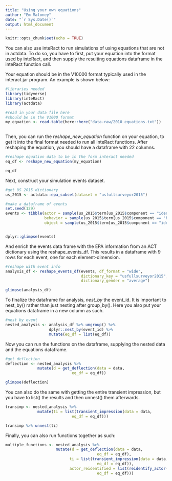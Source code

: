 ```yaml
---
title: "Using your own equations"
author: "Em Maloney"
date: "`r Sys.Date()`"
output: html_document
---
```


```r
knitr::opts_chunk$set(echo = TRUE)
```

You can also use inteRact to run simulations of using equations that are not in actdata. To do so, you have to first, put your equation into the format used by inteRact, and then supply the resulting equations dataframe in the inteRact function call. 

Your equation should be in the V10000 format typically used in the interact.jar program. An example is shown below: 

```r
#libraries needed
library(tidyverse)
library(inteRact)
library(actdata)

#read in your data file here
#should be in the V1000 format
my_equation <- read.table(here::here("data-raw/2010_equations.txt"))
  

```

Then, you can run the *reshape_new_equation* function on your equation, to get it into the final format needed to run all inteRact functions. After reshaping the equation, you should have a dataframe with 22 columns. 

```r
#reshape equation data to be in the form interact needed
eq_df <- reshape_new_equation(my_equation)

eq_df
```
Next, construct your simulation events dataset. 
```r
#get US 2015 dictionary
us_2015 <- actdata::epa_subset(dataset = "usfullsurveyor2015")

#make a dataframe of events
set.seed(129)
events <- tibble(actor = sample(us_2015$term[us_2015$component == "identity"], 50),
                 behavior = sample(us_2015$term[us_2015$component == "behavior"], 50),
                 object = sample(us_2015$term[us_2015$component == "identity"], 50))


dplyr::glimpse(events)

```

And enrich the events data frame with the EPA information from an ACT dictionary using the reshape_events_df. This results in a dataframe with 9 rows for each event, one for each element-dimension. 

```r
#reshape with event info
analysis_df <- reshape_events_df(events, df_format = "wide",
                                 dictionary_key = "usfullsurveyor2015",
                                 dictionary_gender = "average")

glimpse(analysis_df)
```

To finalize the dataframe for analysis, *nest_by* the event_id. It is important to nest_by() rather than just nesting after group_by(). Here you also put your equations dataframe in a new column as such. 

```r
#nest by event
nested_analysis <- analysis_df %>% ungroup() %>% 
                   dplyr::nest_by(event_id) %>% 
                   mutate(eq_df = list(eq_df))
```

Now you can run the functions on the dataframe, supplying the nested data and the equations dataframe. 

```r
#get deflection
deflection <- nested_analysis %>%
              mutate(d = get_deflection(data = data, 
                             eq_df = eq_df))

glimpse(deflection)
```
You can also do the same with getting the entire transient impression, but you have to list() the results and then unnest() them afterwards. 

```r
transimp <- nested_analysis %>%
              mutate(ti = list(transient_impression(data = data, 
                             eq_df = eq_df)))

transimp %>% unnest(ti)

```

Finally, you can also run functions together as such: 

```r
multiple_functions <- nested_analysis %>%
                      mutate(d = get_deflection(data = data, 
                                        eq_df = eq_df),
                            ti = list(transient_impression(data = data, 
                                        eq_df = eq_df)),
                            actor_reidentified = list(reidentify_actor(data = data, 
                                        eq_df = eq_df)))
```

